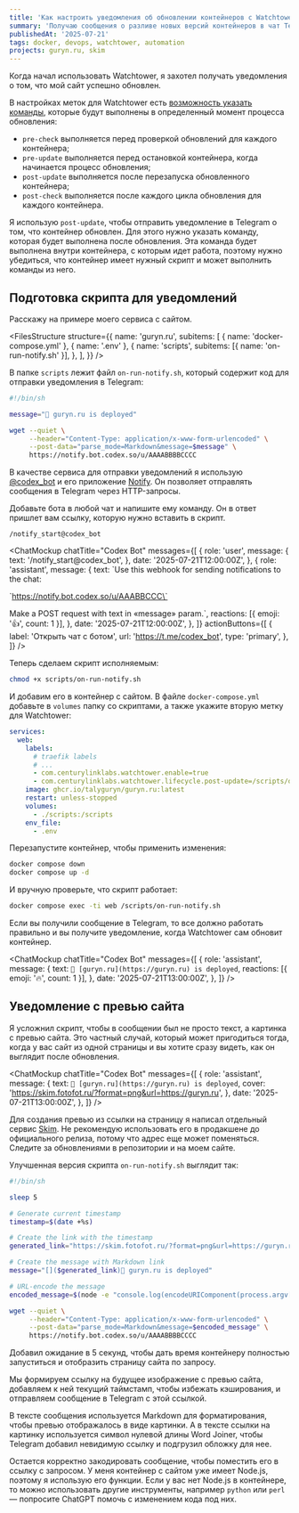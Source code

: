 ```yaml
---
title: 'Как настроить уведомления об обновлении контейнеров с Watchtower'
summary: 'Получаю сообщения о разливе новых версий контейнеров в чат Telegram'
publishedAt: '2025-07-21'
tags: docker, devops, watchtower, automation
projects: guryn.ru, skim
---
```


Когда начал использовать Watchtower, я захотел получать уведомления о том, что мой сайт успешно обновлен.

В настройках меток для Watchtower есть [возможность указать команды](https://containrrr.dev/watchtower/lifecycle-hooks/), которые будут выполнены в определенный момент процесса обновления:

- `pre-check` выполняется перед проверкой обновлений для каждого контейнера;
- `pre-update` выполняется перед остановкой контейнера, когда начинается процесс обновления;
- `post-update` выполняется после перезапуска обновленного контейнера;
- `post-check` выполняется после каждого цикла обновления для каждого контейнера.

Я использую `post-update`, чтобы отправить уведомление в Telegram о том, что контейнер обновлен. Для этого нужно указать команду, которая будет выполнена после обновления. Эта команда будет выполнена внутри контейнера, с которым идет работа, поэтому нужно убедиться, что контейнер имеет нужный скрипт и может выполнить команды из него.

## Подготовка скрипта для уведомлений

Расскажу на примере моего сервиса с сайтом.

<FilesStructure
  structure={{
    name: 'guryn.ru',
    subitems: [
      { name: 'docker-compose.yml' },
      { name: '.env' },
      {
        name: 'scripts',
        subitems: [{ name: 'on-run-notify.sh' }],
      },
    ],
  }}
/>

В папке `scripts` лежит файл `on-run-notify.sh`, который содержит код для отправки уведомления в Telegram:

```bash
#!/bin/sh

message="🚀 guryn.ru is deployed"

wget --quiet \
     --header="Content-Type: application/x-www-form-urlencoded" \
     --post-data="parse_mode=Markdown&message=$message" \
     https://notify.bot.codex.so/u/AAAABBBBCCCC
```

В качестве сервиса для отправки уведомлений я использую [@codex_bot](https://t.me/codex_bot) и его приложение [Notify](https://github.com/codex-bot/notify). Он позволяет отправлять сообщения в Telegram через HTTP-запросы.

Добавьте бота в любой чат и напишите ему команду. Он в ответ пришлет вам ссылку, которую нужно вставить в скрипт.

```
/notify_start@codex_bot
```

<ChatMockup
  chatTitle="Codex Bot"
  messages={[
    {
      role: 'user',
      message: {
        text: '/notify_start@codex_bot',
      },
      date: '2025-07-21T12:00:00Z',
    },
    {
      role: 'assistant',
      message: {
        text: `Use this webhook for sending notifications to the chat:

\`https://notify.bot.codex.so/u/AAABBCCC\`

Make a POST request with text in «message» param.`,
reactions: [{ emoji: '👍', count: 1 }],
},
date: '2025-07-21T12:00:00Z',
},
]}
actionButtons={[
{
label: 'Открыть чат с ботом',
url: 'https://t.me/codex_bot',
type: 'primary',
},
]}
/>

Теперь сделаем скрипт исполняемым:

```bash
chmod +x scripts/on-run-notify.sh
```

И добавим его в контейнер с сайтом. В файле `docker-compose.yml` добавьте в `volumes` папку со скриптами, а также укажите вторую метку для Watchtower:

```yaml
services:
  web:
    labels:
      # traefik labels
      # ...
      - com.centurylinklabs.watchtower.enable=true
      - com.centurylinklabs.watchtower.lifecycle.post-update=/scripts/on-run-notify.sh
    image: ghcr.io/talyguryn/guryn.ru:latest
    restart: unless-stopped
    volumes:
      - ./scripts:/scripts
    env_file:
      - .env
```

Перезапустите контейнер, чтобы применить изменения:

```bash
docker compose down
docker compose up -d
```

И вручную проверьте, что скрипт работает:

```bash
docker compose exec -ti web /scripts/on-run-notify.sh
```

Если вы получили сообщение в Telegram, то все должно работать правильно и вы получите уведомление, когда Watchtower сам обновит контейнер.

<ChatMockup
  chatTitle="Codex Bot"
  messages={[
    {
      role: 'assistant',
      message: {
        text: `⁠🚀 [guryn.ru](https://guryn.ru) is deployed`,
        reactions: [{ emoji: '🔥', count: 1 }],
      },
      date: '2025-07-21T13:00:00Z',
    },
  ]}
/>

## Уведомление с превью сайта

Я усложнил скрипт, чтобы в сообщении был не просто текст, а картинка с превью сайта. Это частный случай, который может пригодиться тогда, когда у вас сайт из одной страницы и вы хотите сразу видеть, как он выглядит после обновления.

<ChatMockup
  chatTitle="Codex Bot"
  messages={[
    {
      role: 'assistant',
      message: {
        text: `⁠🚀 [guryn.ru](https://guryn.ru) is deployed`,
        cover: 'https://skim.fotofot.ru/?format=png&url=https://guryn.ru',
      },
      date: '2025-07-21T13:00:00Z',
    },
  ]}
/>

Для создания превью из ссылки на страницу я написал отдельный сервис [Skim](https://github.com/talyguryn/skim). Не рекомендую использовать его в продакшене до официального релиза, потому что адрес еще может поменяться. Следите за обновлениями в репозитории и на моем сайте.

Улучшенная версия скрипта `on-run-notify.sh` выглядит так:

```bash
#!/bin/sh

sleep 5

# Generate current timestamp
timestamp=$(date +%s)

# Create the link with the timestamp
generated_link="https://skim.fotofot.ru/?format=png&url=https://guryn.ru&t=$timestamp"

# Create the message with Markdown link
message="[⁠]($generated_link)🚀 guryn.ru is deployed"

# URL-encode the message
encoded_message=$(node -e "console.log(encodeURIComponent(process.argv[1]))" "$message")

wget --quiet \
     --header="Content-Type: application/x-www-form-urlencoded" \
     --post-data="parse_mode=Markdown&message=$encoded_message" \
     https://notify.bot.codex.so/u/AAAABBBBCCCC
```

Добавил ожидание в 5 секунд, чтобы дать время контейнеру полностью запуститься и отобразить страницу сайта по запросу.

Мы формируем ссылку на будущее изображение с превью сайта, добавляем к ней текущий таймстамп, чтобы избежать кэширования, и отправляем сообщение в Telegram с этой ссылкой.

В тексте сообщения используется Markdown для форматирования, чтобы превью отображалось в виде картинки. А в тексте ссылки на картинку используется символ нулевой длины Word Joiner, чтобы Telegram добавил невидимую ссылку и подгрузил обложку для нее.

Остается корректно закодировать сообщение, чтобы поместить его в ссылку с запросом. У меня контейнер с сайтом уже имеет Node.js, поэтому я использую его функции. Если у вас нет Node.js в контейнере, то можно использовать другие инструменты, например `python` или `perl` — попросите ChatGPT помочь с изменением кода под них.
